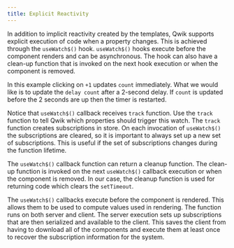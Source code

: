 ```yaml
---
title: Explicit Reactivity
---
```


In addition to implicit reactivity created by the templates, Qwik supports explicit execution of code when a property changes. This is achieved through the `useWatch$()` hook. `useWatch$()` hooks execute before the component renders and can be asynchronous. The hook can also have a clean-up function that is invoked on the next hook execution or when the component is removed.

In this example clicking on `+1` updates `count` immediately. What we would like is to update the `delay count` after a 2-second delay. If `count` is updated before the 2 seconds are up then the timer is restarted.

Notice that `useWatch$()` callback receives `track` function. Use the `track` function to tell Qwik which properties should trigger this watch. The `track` function creates subscriptions in store. On each invocation of `useWatch$()` the subscriptions are cleared, so it is important to always set up a new set of subscriptions. This is useful if the set of subscriptions changes during the function lifetime. 

The `useWatch$()` callback function can return a cleanup function. The clean-up function is invoked on the next `useWatch$()` callback execution or when the component is removed. In our case, the cleanup function is used for returning code which clears the `setTimeout`. 

The `useWatch$()` callbacks execute before the component is rendered. This allows them to be used to compute values used in rendering. The function runs on both server and client. The server execution sets up subscriptions that are then serialized and available to the client. This saves the client from having to download all of the components and execute them at least once to recover the subscription information for the system. 